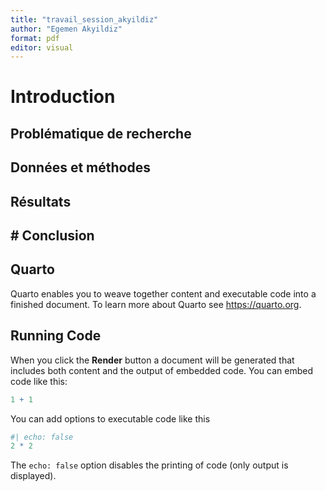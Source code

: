 ```yaml
---
title: "travail_session_akyildiz"
author: "Egemen Akyildiz"
format: pdf
editor: visual
---
```


# Introduction

## Problématique de recherche

## Données et méthodes

## Résultats

# Conclusion
---

## Quarto

Quarto enables you to weave together content and executable code into a finished document. To learn more about Quarto see <https://quarto.org>.

## Running Code

When you click the **Render** button a document will be generated that includes both content and the output of embedded code. You can embed code like this:

```r
1 + 1
```

You can add options to executable code like this

```r
#| echo: false
2 * 2
```

The `echo: false` option disables the printing of code (only output is displayed).
